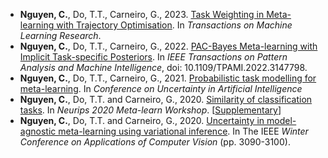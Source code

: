 - **Nguyen, C.**, Do, T.T., Carneiro, G., 2023. <a href="https://openreview.net/forum?id=SSkTBUyJip">Task Weighting in Meta-learning with Trajectory Optimisation</a>. In <em>Transactions on Machine Learning Research</em>.
- **Nguyen, C.**, Do, T.T., Carneiro, G., 2022. <a href="https://doi.org/10.1109/TPAMI.2022.3147798">PAC-Bayes Meta-learning with Implicit Task-specific Posteriors</a>. In <em>IEEE Transactions on Pattern Analysis and Machine Intelligence</em>, doi: 10.1109/TPAMI.2022.3147798.
- <b>Nguyen, C.</b>, Do, T.T., Carneiro, G., 2021. <a href="https://proceedings.mlr.press/v161/nguyen21b.html">Probabilistic task modelling for meta-learning</a>. In <em>Conference on Uncertainty in Artificial Intelligence</em>
- <b>Nguyen, C.</b>, Do, T.T. and Carneiro, G., 2020. <a href="https://github.com/meta-learn/meta-learn.github.io/blob/master/2020/papers/2_paper.pdf">Similarity of classification tasks</a>. In <em>Neurips 2020 Meta-learn Workshop</em>. [<a href="https://github.com/meta-learn/meta-learn.github.io/blob/master/2020/papers/2_supplementary.pdf">Supplementary</a>]
- <b>Nguyen, C.</b>, Do, T.T. and Carneiro, G., 2020. <a href="http://openaccess.thecvf.com/content_WACV_2020/papers/Nguyen_Uncertainty_in_Model-Agnostic_Meta-Learning_using_Variational_Inference_WACV_2020_paper.pdf">Uncertainty in model-agnostic meta-learning using variational inference</a>. In The IEEE <em>Winter Conference on Applications of Computer Vision</em> (pp. 3090-3100).